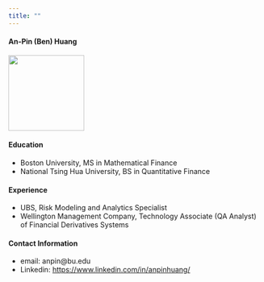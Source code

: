 ```yaml
---
title: ""
---
```


#### An-Pin (Ben) Huang
<img src="suitUp.jpeg" width="150" height="150" />
  
#### Education
* Boston University, MS in Mathematical Finance
* National Tsing Hua University, BS in Quantitative Finance

#### Experience
* UBS, Risk Modeling and Analytics Specialist
* Wellington Management Company, Technology Associate (QA Analyst) of Financial Derivatives Systems

#### Contact Information
* email: anpin@bu.edu
* Linkedin: [https://www.linkedin.com/in/anpinhuang/](https://www.linkedin.com/in/anpinhuang/)